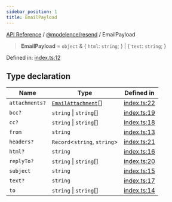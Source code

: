 ```yaml
---
sidebar_position: 1
title: EmailPayload
---
```


[API Reference](/api-reference/@modelence/resend/type-aliases/../../../index) / [@modelence/resend](/api-reference/@modelence/resend/type-aliases/../index) / EmailPayload

> **EmailPayload** = `object` & \{ `html`: `string`; \} \| \{ `text`: `string`; \}

Defined in: [index.ts:12](https://github.com/modelence/modelence/blob/6e10fb6230818b7ab0ca50262e15fd27cf9d1790/packages/resend/src/index.ts#L12)

## Type declaration

| Name | Type | Defined in |
| ------ | ------ | ------ |
| `attachments?` | [`EmailAttachment`](/api-reference/@modelence/resend/type-aliases/EmailAttachment)[] | [index.ts:22](https://github.com/modelence/modelence/blob/6e10fb6230818b7ab0ca50262e15fd27cf9d1790/packages/resend/src/index.ts#L22) |
| `bcc?` | `string` \| `string`[] | [index.ts:19](https://github.com/modelence/modelence/blob/6e10fb6230818b7ab0ca50262e15fd27cf9d1790/packages/resend/src/index.ts#L19) |
| `cc?` | `string` \| `string`[] | [index.ts:18](https://github.com/modelence/modelence/blob/6e10fb6230818b7ab0ca50262e15fd27cf9d1790/packages/resend/src/index.ts#L18) |
| `from` | `string` | [index.ts:13](https://github.com/modelence/modelence/blob/6e10fb6230818b7ab0ca50262e15fd27cf9d1790/packages/resend/src/index.ts#L13) |
| `headers?` | `Record`\<`string`, `string`\> | [index.ts:21](https://github.com/modelence/modelence/blob/6e10fb6230818b7ab0ca50262e15fd27cf9d1790/packages/resend/src/index.ts#L21) |
| `html?` | `string` | [index.ts:16](https://github.com/modelence/modelence/blob/6e10fb6230818b7ab0ca50262e15fd27cf9d1790/packages/resend/src/index.ts#L16) |
| `replyTo?` | `string` \| `string`[] | [index.ts:20](https://github.com/modelence/modelence/blob/6e10fb6230818b7ab0ca50262e15fd27cf9d1790/packages/resend/src/index.ts#L20) |
| `subject` | `string` | [index.ts:15](https://github.com/modelence/modelence/blob/6e10fb6230818b7ab0ca50262e15fd27cf9d1790/packages/resend/src/index.ts#L15) |
| `text?` | `string` | [index.ts:17](https://github.com/modelence/modelence/blob/6e10fb6230818b7ab0ca50262e15fd27cf9d1790/packages/resend/src/index.ts#L17) |
| `to` | `string` \| `string`[] | [index.ts:14](https://github.com/modelence/modelence/blob/6e10fb6230818b7ab0ca50262e15fd27cf9d1790/packages/resend/src/index.ts#L14) |
